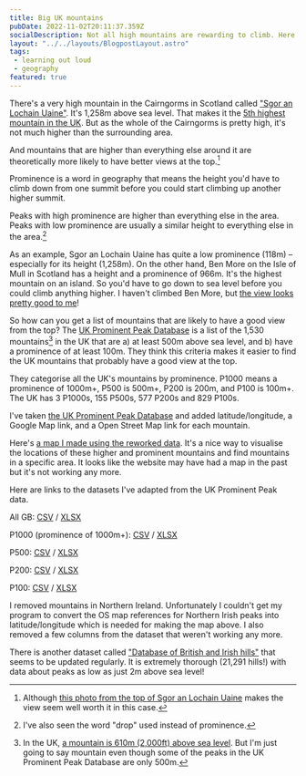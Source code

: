 ```yaml
---
title: Big UK mountains
pubDate: 2022-11-02T20:11:37.359Z
socialDescription: Not all high mountains are rewarding to climb. Here are the most interesting ones.
layout: "../../layouts/BlogpostLayout.astro"
tags:
 - learning out loud
 - geography
featured: true
---
```

There's a very high mountain in the Cairngorms in Scotland called ["Sgor an Lochain Uaine"](https://www.google.com/maps/d/viewer?mid=1iOCGBdsMcbORzRdTSw7klktqU_5OlKI&ll=57.05826366073055%2C-3.725758513285524&z=18). It's 1,258m above sea level. That makes it the [5th highest mountain in the UK](https://en.wikipedia.org/wiki/Sg%C3%B2r_an_Lochain_Uaine). But as the whole of the Cairngorms is pretty high, it's not much higher than the surrounding area.

And mountains that are higher than everything else around it are theoretically more likely to have better views at the top.[^1]

Prominence is a word in geography that means the height you'd have to climb down from one summit before you could start climbing up another higher summit.

Peaks with high prominence are higher than everything else in the area. Peaks with low prominence are usually a similar height to everything else in the area.[^2]

As an example, Sgor an Lochain Uaine has quite a low prominence (118m) – especially for its height (1,258m). On the other hand, Ben More on the Isle of Mull in Scotland has a height and a prominence of 966m. It's the highest mountain on an island. So you'd have to go down to sea level before you could climb anything higher. I haven't climbed Ben More, but [the view looks pretty good to me](https://www.walkhighlands.co.uk/mull/ben-more-mull.shtml#Step6)!

So how can you get a list of mountains that are likely to have a good view from the top? The [UK Prominent Peak Database](https://prominentpeaks.org.uk/index.php) is a list of the 1,530 mountains[^3] in the UK that are a) at least 500m above sea level, and b) have a prominence of at least 100m. They think this criteria makes it easier to find the UK mountains that probably have a good view at the top.

They categorise all the UK's mountains by prominence. P1000 means a prominence of 1000m+, P500 is 500m+, P200 is 200m, and P100 is 100m+. The UK has 3 P1000s, 155 P500s, 577 P200s and 829 P100s.

I've taken [the UK Prominent Peak Database](https://prominentpeaks.org.uk/downloads.php) and added latitude/longitude, a Google Map link, and a Open Street Map link for each mountain.

Here's [a map I made using the reworked data](https://www.google.com/maps/d/viewer?mid=1iOCGBdsMcbORzRdTSw7klktqU_5OlKI). It's a nice way to visualise the locations of these higher and prominent mountains and find mountains in a specific area. It looks like the website may have had a map in the past but it's not working any more.

Here are links to the datasets I've adapted from the UK Prominent Peak data.

All GB: [CSV](/public/files/big-uk-mountains/All_GB_Peaks_P100+_H500+.csv) / [XLSX](/public/files/big-uk-mountains/All_GB_Peaks_P100+_H500+.xlsx)

P1000 (prominence of 1000m+): [CSV](/public/files/big-uk-mountains/P1000_GB_Peaks.csv) / [XLSX](/public/files/big-uk-mountains/P1000_GB_Peaks.xlsx)

P500: [CSV](/public/files/big-uk-mountains/P500_GB_Peaks.csv) / [XLSX](/public/files/big-uk-mountains/P500_GB_Peaks.xlsx)

P200: [CSV](/public/files/big-uk-mountains/P200_GB_Peaks.csv) / [XLSX](/public/files/big-uk-mountains/P200_GB_Peaks.xlsx)

P100: [CSV](/public/files/big-uk-mountains/P100_GB_Peaks.csv) / [XLSX](/public/files/big-uk-mountains/P100_GB_Peaks.xlsx)

I removed mountains in Northern Ireland. Unfortunately I couldn't get my program to convert the OS map references for Northern Irish peaks into latitude/longitude which is needed for making the map above. I also removed a few columns from the dataset that weren't working any more.

There is another dataset called ["Database of British and Irish hills"](http://www.hills-database.co.uk/downloads.html) that seems to be updated regularly. It is extremely thorough (21,291 hills!) with data about peaks as low as just 2m above sea level!


[^1]: Although [this photo from the top of Sgor an Lochain Uaine](https://www.geograph.org.uk/photo/3067669) makes the view seem well worth it in this case.

[^2]: I've also seen the word "drop" used instead of prominence.

[^3]: In the UK, [a mountain is 610m (2,000ft) above sea level](https://en.wikipedia.org/wiki/Mountain#Definition). But I'm just going to say mountain even though some of the peaks in the UK Prominent Peak Database are only 500m.